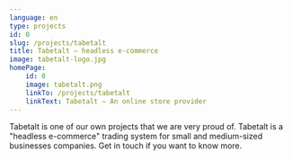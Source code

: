 ```yaml
---
language: en
type: projects
id: 0
slug: /projects/tabetalt
title: Tabetalt – headless e-commerce
image: tabetalt-logo.jpg
homePage:
    id: 0
    image: tabetalt.png
    linkTo: /projects/tabetalt
    linkText: Tabetalt – An online store provider
---
```


Tabetalt is one of our own projects that we are very proud of. Tabetalt
is a "headless e-commerce" trading system for small and medium-sized businesses
companies. Get in touch if you want to know more.

<TwoCenteredImages 
    firstSrc='../tabetalt-web.png' 
    secondSrc='../admin-panel.png' 
/>